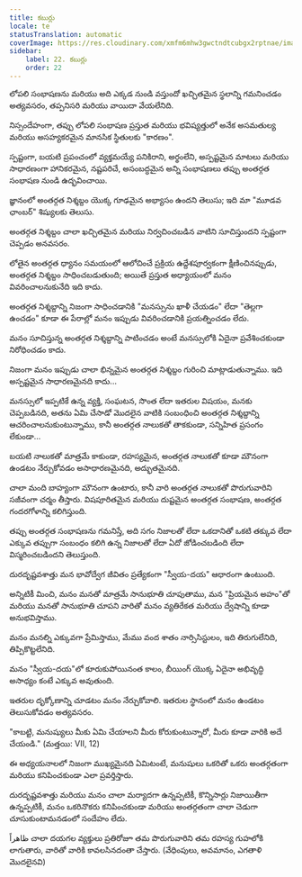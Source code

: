 ```yaml
---
title: కబుర్లు
locale: te
statusTranslation: automatic
coverImage: https://res.cloudinary.com/xmfm6mhw3gwctndtcubgx2rptnae/image/upload/v1740468922/small_cover_tratado_de_psicologia_revolucionaria_a4c0dca4e0.webp
sidebar:
    label: 22. కబుర్లు
    order: 22
---
```

లోపలి సంభాషణను మరియు అది ఎక్కడ నుండి వస్తుందో ఖచ్చితమైన స్థలాన్ని గమనించడం అత్యవసరం, తప్పనిసరి మరియు వాయిదా వేయలేనిది.

నిస్సందేహంగా, తప్పు లోపలి సంభాషణ ప్రస్తుత మరియు భవిష్యత్తులో అనేక అసమతుల్య మరియు అసహ్యకరమైన మానసిక స్థితులకు "కారణం".

స్పష్టంగా, బయటి ప్రపంచంలో వ్యక్తమయ్యే పనికిరాని, అర్థంలేని, అస్పష్టమైన మాటలు మరియు సాధారణంగా హానికరమైన, నష్టపరిచే, అసంబద్ధమైన అన్ని సంభాషణలు తప్పు అంతర్గత సంభాషణ నుండి ఉద్భవించాయి.

జ్ఞానంలో అంతర్గత నిశ్శబ్దం యొక్క గూఢమైన అభ్యాసం ఉందని తెలుసు; ఇది మా "మూడవ ఛాంబర్" శిష్యులకు తెలుసు.

అంతర్గత నిశ్శబ్దం చాలా ఖచ్చితమైన మరియు నిర్వచించబడిన వాటిని సూచిస్తుందని స్పష్టంగా చెప్పడం అనవసరం.

లోతైన అంతర్గత ధ్యానం సమయంలో ఆలోచించే ప్రక్రియ ఉద్దేశపూర్వకంగా క్షీణించినప్పుడు, అంతర్గత నిశ్శబ్దం సాధించబడుతుంది; అయితే ప్రస్తుత అధ్యాయంలో మనం వివరించాలనుకునేది ఇది కాదు.

అంతర్గత నిశ్శబ్దాన్ని నిజంగా సాధించడానికి "మనస్సును ఖాళీ చేయడం" లేదా "తెల్లగా ఉంచడం" కూడా ఈ పేరాల్లో మనం ఇప్పుడు వివరించడానికి ప్రయత్నించడం లేదు.

మనం సూచిస్తున్న అంతర్గత నిశ్శబ్దాన్ని పాటించడం అంటే మనస్సులోకి ఏదైనా ప్రవేశించకుండా నిరోధించడం కాదు.

నిజంగా మనం ఇప్పుడు చాలా భిన్నమైన అంతర్గత నిశ్శబ్దం గురించి మాట్లాడుతున్నాము. ఇది అస్పష్టమైన సాధారణమైనది కాదు...

మనస్సులో ఇప్పటికే ఉన్న వ్యక్తి, సంఘటన, సొంత లేదా ఇతరుల విషయం, మనకు చెప్పబడినది, అతను ఏమి చేసాడో మొదలైన వాటికి సంబంధించి అంతర్గత నిశ్శబ్దాన్ని ఆచరించాలనుకుంటున్నాము, కానీ అంతర్గత నాలుకతో తాకకుండా, సన్నిహిత ప్రసంగం లేకుండా...

బయటి నాలుకతో మాత్రమే కాకుండా, రహస్యమైన, అంతర్గత నాలుకతో కూడా మౌనంగా ఉండటం నేర్చుకోవడం అసాధారణమైనది, అద్భుతమైనది.

చాలా మంది బాహ్యంగా మౌనంగా ఉంటారు, కానీ వారి అంతర్గత నాలుకతో పొరుగువారిని సజీవంగా చర్మం తీస్తారు. విషపూరితమైన మరియు దుష్టమైన అంతర్గత సంభాషణ, అంతర్గత గందరగోళాన్ని కలిగిస్తుంది.

తప్పు అంతర్గత సంభాషణను గమనిస్తే, అది సగం నిజాలతో లేదా ఒకదానితో ఒకటి తక్కువ లేదా ఎక్కువ తప్పుగా సంబంధం కలిగి ఉన్న నిజాలతో లేదా ఏదో జోడించబడింది లేదా విస్మరించబడిందని తెలుస్తుంది.

దురదృష్టవశాత్తు మన భావోద్వేగ జీవితం ప్రత్యేకంగా "స్వీయ-దయ" ఆధారంగా ఉంటుంది.

అన్నిటికీ మించి, మనం మనతో మాత్రమే సానుభూతి చూపుతాము, మన "ప్రియమైన అహం"తో మరియు మనతో సానుభూతి చూపని వారితో మనం వ్యతిరేకత మరియు ద్వేషాన్ని కూడా అనుభవిస్తాము.

మనం మనల్ని ఎక్కువగా ప్రేమిస్తాము, మేము వంద శాతం నార్సిసిస్టులం, ఇది తిరుగులేనిది, తిప్పికొట్టలేనిది.

మనం "స్వీయ-దయ"లో కూరుకుపోయినంత కాలం, బీయింగ్ యొక్క ఏదైనా అభివృద్ధి అసాధ్యం కంటే ఎక్కువ అవుతుంది.

ఇతరుల దృక్కోణాన్ని చూడటం మనం నేర్చుకోవాలి. ఇతరుల స్థానంలో మనం ఉండటం తెలుసుకోవడం అత్యవసరం.

"కాబట్టి, మనుష్యులు మీకు ఏమి చేయాలని మీరు కోరుకుంటున్నారో, మీరు కూడా వారికి అదే చేయండి." (మత్తయి: VII, 12)

ఈ అధ్యయనాలలో నిజంగా ముఖ్యమైనది ఏమిటంటే, మనుషులు ఒకరితో ఒకరు అంతర్గతంగా మరియు కనిపించకుండా ఎలా ప్రవర్తిస్తారు.

దురదృష్టవశాత్తు మరియు మనం చాలా మర్యాదగా ఉన్నప్పటికీ, కొన్నిసార్లు నిజాయితీగా ఉన్నప్పటికీ, మనం ఒకరినొకరు కనిపించకుండా మరియు అంతర్గతంగా చాలా చెడుగా చూసుకుంటామనడంలో సందేహం లేదు.

ظاهراً చాలా దయగల వ్యక్తులు ప్రతిరోజూ తమ పొరుగువారిని తమ రహస్య గుహలోకి లాగుతారు, వారితో వారికి కావలసినదంతా చేస్తారు. (వేధింపులు, అవమానం, ఎగతాళి మొదలైనవి)

